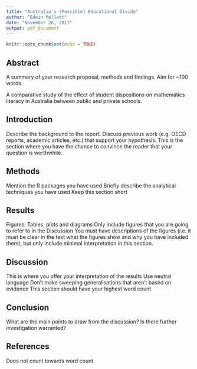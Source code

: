 ```yaml
---
title: "Australia's (Possible) Educational Divide"
author: "Edwin Mellett"
date: "November 26, 2017"
output: pdf_document
---
```


```r
knitr::opts_chunk$set(echo = TRUE)
```

## Abstract

A summary of your research proposal, methods and findings. Aim for ~100 words

A comparative study of the effect of student dispositions on mathematics literacy in Australia between public and private schools.

## Introduction

Describe the background to the report.
Discuss previous work (e.g. OECD reports, academic articles, etc.) that support your hypothesis.
This is the section where you have the chance to convince the reader that your question is worthwhile.

## Methods

Mention the R packages you have used
Briefly describe the analytical techniques you have used
Keep this section short

## Results

Figures:
Tables, plots and diagrams
Only include figures that you are going to refer to in the Discussion
You must have descriptions of the figures (i.e. it must be clear in the text what the figures show and why you have included them), but only include minimal interpretation in this section.

## Discussion

This is where you offer your interpretation of the results
Use neutral language
Don’t make sweeping generalisations that aren’t based on evidence
This section should have your highest word count

## Conclusion

What are the main points to draw from the discussion?
Is there further investigation warranted?

## References

Does not count towards word count
